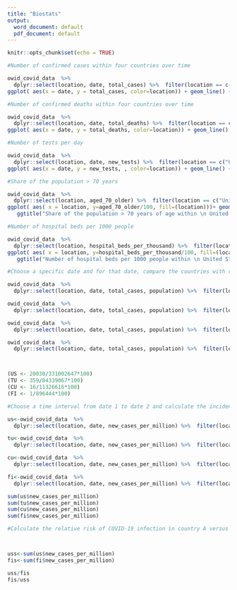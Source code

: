---
title: "Biostats"
output:
  word_document: default
  pdf_document: default
---

```{r setup, include=FALSE}
knitr::opts_chunk$set(echo = TRUE)
```


```{r results='hide'}
#Number of confirmed cases within four countries over time

owid_covid_data  %>% 
  dplyr::select(location, date, total_cases) %>%  filter(location == c("United States","Turkey","Cuba","Fiji"))%>% 
ggplot( aes(x = date, y = total_cases, color=location)) + geom_line() + scale_y_log10()+ ggtitle("Number of confirmed cases within \n United States, Turkey, Cuba and Fiji over time")+ theme(plot.title = element_text(hjust = 0.5))+ xlab("Date") +ylab("Number of confirmed cases") 
```



```{r results='hide'}
#Number of confirmed deaths within four countries over time

owid_covid_data  %>% 
  dplyr::select(location, date, total_deaths) %>%  filter(location == c("United States","Turkey","Cuba","Fiji"))%>% 
ggplot( aes(x = date, y = total_deaths, color=location)) + geom_line() + scale_y_log10()+ ggtitle("Number of confirmed deaths within \n United States, Turkey, Cuba and Fiji over time")+ theme(plot.title = element_text(hjust = 0.5))+ xlab("Date") +ylab("Number of confirmed deaths") 
```


```{r results='hide'}
#Number of tests per day

owid_covid_data  %>% 
  dplyr::select(location, date, new_tests) %>%  filter(location == c("United States","Turkey","Cuba","Fiji"))%>%
ggplot( aes(x = date, y = new_tests, , color=location)) + geom_line() + scale_y_log10()+ ggtitle("Number of tests per day within \n United States, Turkey, Cuba and Fiji over time")+ theme(plot.title = element_text(hjust = 0.5))+ xlab("Date") +ylab("Number of tests per day") 
```

```{r results='hide'}
#Share of the population > 70 years

owid_covid_data  %>% 
  dplyr::select(location, aged_70_older) %>%  filter(location == c("United States","Turkey","Cuba","Fiji"))%>%
ggplot( aes( x = location, y=aged_70_older/100, fill=(location)))+ geom_bar(stat = "identity", width=0.2)  +
   ggtitle("Share of the population > 70 years of age within \n United States, Turkey, Cuba and Fiji")+ theme(plot.title = element_text(hjust = 0.5),legend.position = "none")+ xlab("Location") +ylab("> 70 years of age") 
```



```{r results='hide'}
#Number of hospital beds per 1000 people

owid_covid_data  %>% 
  dplyr::select(location, hospital_beds_per_thousand) %>%  filter(location == c("United States","Turkey","Cuba","Fiji"))%>%
ggplot( aes( x = location, y=hospital_beds_per_thousand/100, fill=(location)))+ geom_bar(stat = "identity", width=0.2)  +
   ggtitle("Number of hospital beds per 1000 people within \n United States, Turkey, Cuba and Fiji")+ theme(plot.title = element_text(hjust = 0.5),legend.position = "none")+ xlab("Location") +ylab("Number of hospital beds per 1000 people") 
```

```{r results='hide'}
#Choose a specific date and for that date, compare the countries with respect to the prevalence of confirmed COVID-19 cases.

owid_covid_data  %>% 
  dplyr::select(location, date, total_cases, population) %>%  filter(location == "United States", date== "2020-03-20")

owid_covid_data  %>% 
  dplyr::select(location, date, total_cases, population) %>%  filter(location == "Turkey", date== "2020-03-20")

owid_covid_data  %>% 
  dplyr::select(location, date, total_cases, population) %>%  filter(location == "Cuba", date== "2020-03-20")

owid_covid_data  %>% 
  dplyr::select(location, date, total_cases, population) %>%  filter(location == "Fiji", date== "2020-03-20")



(US <- 20030/331002647*100)
(TU <- 359/84339067*100)
(CU <- 16/11326616*100)
(FI <- 1/896444*100)
```

```{r results='hide'}
#Choose a time interval from date 1 to date 2 and calculate the incidence of new cases per month or day for each country.

us<-owid_covid_data  %>% 
  dplyr::select(location, date, new_cases_per_million) %>%  filter(location == "United States", date> "2020-03-19" & date <"2020-04-20")

tu<-owid_covid_data  %>% 
  dplyr::select(location, date, new_cases_per_million) %>%  filter(location == "Turkey", date> "2020-03-19" & date <"2020-04-20")

cu<-owid_covid_data  %>% 
  dplyr::select(location, date, new_cases_per_million) %>%  filter(location == "Cuba", date> "2020-03-19" & date <"2020-04-20")

fi<-owid_covid_data  %>% 
  dplyr::select(location, date, new_cases_per_million) %>%  filter(location == "Fiji", date> "2020-03-19" & date <"2020-04-20")

sum(us$new_cases_per_million)
sum(tu$new_cases_per_million)
sum(cu$new_cases_per_million)
sum(fi$new_cases_per_million)

```


```{r results='hide'}
#Calculate the relative risk of COVID-19 infection in country A versus country B for your chosen interval for any two chosen countries.



uss<-sum(us$new_cases_per_million)
fis<-sum(fi$new_cases_per_million)

uss/fis
fis/uss
```